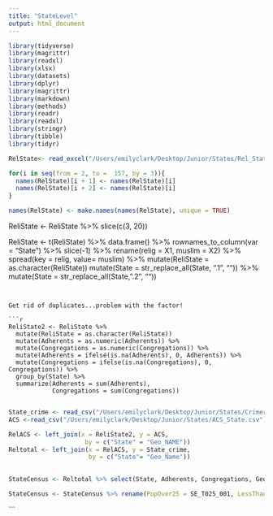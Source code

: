 ```yaml
---
title: "StateLevel"
output: html_document
---
```



```r
library(tidyverse)
library(magrittr)
library(readxl)
library(xlsx)
library(datasets)
library(dplyr)
library(magrittr)
library(markdown)
library(methods)
library(readr)
library(readxl)
library(stringr)
library(tibble)
library(tidyr)

```

```r

RelState<- read_excel("/Users/emilyclark/Desktop/Junior/States/Rel_State.xlsx", skip = 1, sheet = "Sheet1") %>%

for(i in seq(from = 2, to =  157, by = 3)){
  names(RelState)[i + 1] <- names(RelState)[i]
  names(RelState)[i + 2] <- names(RelState)[i]
}

names(RelState) <- make.names(names(RelState), unique = TRUE)
```

ReliState <- ReliState %>% 
  slice(c(3, 20))

ReliState <- t(ReliState) %>%
   data.frame() %>%
    rownames_to_column(var = "State") %>%
  slice(-1) %>%
  rename(relig = X1, muslim = X2) %>%
  spread(key = relig, value= muslim) %>%
  mutate(ReliState = as.character(ReliState))
  mutate(State = str_replace_all(State, ".1", "")) %>% 
  mutate(State = str_replace_all(State, ".2", ""))


```


Get rid of duplicates...problem with the factor!

```r

ReliState2 <- ReliState %>% 
  mutate(ReliState = as.character(ReliState))
  mutate(Adherents = as.numeric(Adherents)) %>% 
  mutate(Congregations = as.numeric(Congregations)) %>% 
  mutate(Adherents = ifelse(is.na(Adherents), 0, Adherents)) %>% 
  mutate(Congregations = ifelse(is.na(Congregations), 0, Congregations)) %>%
  group_by(State) %>% 
  summarize(Adherents = sum(Adherents),
            Congregations = sum(Congregations))


```


```r
State_crime <- read_csv("/Users/emilyclark/Desktop/Junior/States/Crimes_state.csv")
ACS <-read_csv("/Users/emilyclark/Desktop/Junior/States/ACS_State.csv")

```


```r

RelACS <- left_join(x = ReliState2, y = ACS, 
                     by = c("State" = "Geo_NAME"))
Reltotal <- left_join(x = RelACS, y = State_crime,
                      by = c("State"= "Geo_Name"))
                     
```                    


```r

StateCensus <- Reltotal %>% select(State, Adherents, Congregations, Geo_FIPS.x, SE_T025_001, SE_T025_002, SE_T004_001, SE_T002_001, SE_T002_002,  SE_T057_001 )

StateCensus <- StateCensus %>% rename(PopOver25 = SE_T025_001, LessThanHS25yrs = SE_T025_002, NumViolentCrime = SE_T004_001, TotalPop = SE_T002_001, PopDens = SE_T002_002, MedIncome = SE_T057_001 )

```


```

